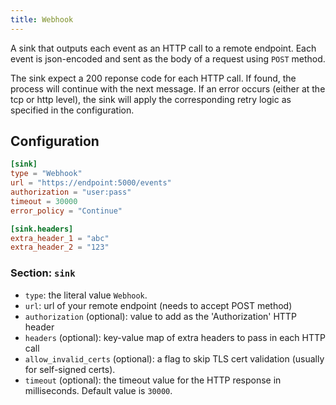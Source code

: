 ```yaml
---
title: Webhook
---
```


A sink that outputs each event as an HTTP call to a remote endpoint. Each event is json-encoded and sent as the body of a request using `POST` method.

The sink expect a 200 reponse code for each HTTP call. If found, the process will continue with the next message. If an error occurs (either at the tcp or http level), the sink will apply the corresponding retry logic as specified in the configuration.

## Configuration

```toml
[sink]
type = "Webhook"
url = "https://endpoint:5000/events"
authorization = "user:pass"
timeout = 30000
error_policy = "Continue"

[sink.headers]
extra_header_1 = "abc"
extra_header_2 = "123"
```

### Section: `sink`

- `type`: the literal value `Webhook`.
- `url`: url of your remote endpoint (needs to accept POST method)
- `authorization` (optional): value to add as the 'Authorization' HTTP header
- `headers` (optional): key-value map of extra headers to pass in each HTTP call
- `allow_invalid_certs` (optional): a flag to skip TLS cert validation (usually for self-signed certs).
- `timeout` (optional): the timeout value for the HTTP response in milliseconds. Default value is `30000`.

